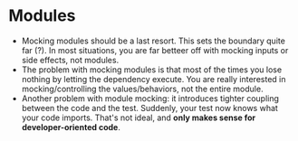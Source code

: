 # Modules

- Mocking modules should be a last resort. This sets the boundary quite far (?). In most situations, you are far betteer off with mocking inputs or side effects, not modules.
- The problem with mocking modules is that most of the times you lose nothing by letting the dependency execute. You are really interested in mocking/controlling the values/behaviors, not the entire module.
- Another problem with module mocking: it introduces tighter coupling between the code and the test. Suddenly, your test now knows what your code imports. That's not ideal, and **only makes sense for developer-oriented code**.
